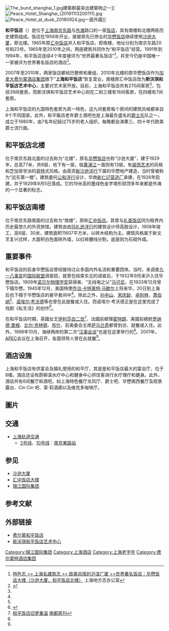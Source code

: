 {{Coord|31|14|19.88|N|121|29|13.79|E|region:CN-31_type:landmark|display=title}}
{{Infobox hotel
| hotel_name =上海和平饭店<br>Fairmont Peace Hotel
| image              = Sasson House The Bund.JPG
| image_width        = 220px
| caption            = 和平饭店北楼（沙逊大厦），今上海和平饭店
| location           = {{CHN}}[[上海|上海]][[黄浦区|黄浦区]][[南京东路_(上海市)|南京东路]]20号
| coordinates        =
| opening_date       = 1956年
| stars              = 5星
| closing_date       =
| developer          = 
| operator           = [[费尔蒙酒店集团|费尔蒙酒店集团]]
| owner              = [[锦江国际集团|锦江国际集团]]
| number_of_restaurants = 6家
| number_of_rooms    = 270間
| number_of_suites   = 39間
| floor_area         = 
| floors             = 
| parking            = 
| website            =[http://www.fairmont.cn/peace-hotel-shanghai/ 上海和平饭店网址]
| footnotes          =
}}

[[File:The_bund_shanghai_1.jpg|thumb]]建築群最突出建築物之一]]
[[File:Peace_Hotel_Shanghai_(20191113200111).jpg|thumb]]
[[File:Peace_Hotel_at_dusk_20180924.jpg|thumb]]一面外牆]]

'''和平饭店'''（'''{{Lang-en|Peace Hotel}}'''）是位于[[上海|上海]][[南京东路_(上海市)|南京东路]]与[[外滩|外滩]]路口的一家[[饭店|饭店]]，其有南楼和北楼两栋历史建筑组成。饭店在1956年开业，接替原先已停业的[[华懋饭店|华懋饭店]]继续使用[[沙逊大厦|沙逊大厦]]，即北楼。1965年原[[汇中饭店|汇中饭店]]并入和平饭店，即南楼，地址分别为南京东路20号和23号。1965年至2010年之间，两座建筑共同作为“和平饭店”经营。1991年到1994年，和平饭店连续4个年度被评为“世界最著名饭店”<ref name="dd">[http://www.shtong.gov.cn/newsite/node2/node71994/node81772/node81774/node81784/userobject1ai108927.html 特色志 >> 上海名建筑志 >> 欧美风情的沪滨广厦 >>世界著名饭店：华懋饭店大楼（沙逊大厦、和平饭店北楼）] {{Wayback|url=http://www.shtong.gov.cn/newsite/node2/node71994/node81772/node81774/node81784/userobject1ai108927.html |date=20190331104544 }} 上海地方志办公室</ref>，并至今仍是中国唯一一家被评为世界著名饭店的酒店<ref name="rt">{{Cite web |url=http://www.fairmont.cn/peace-hotel-shanghai/ |title=上海和平饭店 |accessdate=2013-12-21 |archive-date=2014-01-06 |archive-url=https://web.archive.org/web/20140106011424/http://www.fairmont.cn/peace-hotel-shanghai/ |dead-url=no }}</ref>。

2007年至2010年，两家饭店都经历整修和重组，2010年北楼的原华懋饭店作为[[加拿大|加拿大]][[费尔蒙酒店集团|费尔蒙酒店集团]]旗下“'''上海和平饭店'''”恢复营业，南楼原汇中饭店改为'''斯沃琪和平饭店艺术中心'''，主要对艺术家开放。目前，上海和平饭店共有270间客房<ref name="rt"/>，包括39间套房。而斯沃琪和平饭店艺术中心则在二和三楼有18间客房，在四楼有7间套房。

上海和平饭店的九国特色套房为其一特色，这九间套房每个房间的建筑风格都来自9个不同国家。此外，和平飯店老年爵士酒吧也是上海最负盛名的[[爵士乐|爵士乐]]队之一，成立于1980年，由7名年纪超过75岁的老人组织，每晚都会演奏三、四十年代欧美爵士流行曲。

==和平饭店北楼==
{{main|沙逊大厦}}
位于南京东路北面的过去称为“北楼”，原名[[华懋饭店|华懋饭店]]也称“沙逊大厦”，建于1929年，总高77米，共9层，地下有一层，临[[黄浦江|黄浦江]]一面则有13层，有[[装饰艺术|装饰艺术]]的风格和芝加哥学派的[[哥特|哥特]]式风格。由英资[[新沙逊洋行|新沙逊洋行]]下属的华懋地产建造，当时曾被称为“远东第一楼”。建筑委托[[公和洋行|公和洋行]]设计，华商[[新仁记营造厂|新仁记营造厂]]承建，在1926年启建，并于1929年9月5日落成。它的19米高的墨绿色金字塔形铜顶多年来都是外滩的一个显著的标志。

==和平饭店南楼==
{{main|汇中饭店}}
位于南京东路南面的过去称为“南楼”，原称[[汇中饭店|汇中饭店]]。其曾与[[礼查饭店|礼查饭店]]同为租界内历史最悠久的外资旅馆。建筑由由[[玛礼逊洋行|玛礼逊洋行]]的建筑设计师高脱设计，1908年竣工，高6层、30米，建筑面积11607平方米，以砖木结构为主。建筑风格属于新文艺复兴式样，大面积白色面砖外墙，以红砖腰线分割，底层则为石砌外墙。

==重要事件==
和平饭店的前身华懋饭店曾经接待过众多国内外名流和重要团体。当时，来调查[[九一八事变|九一八事变]]的[[国际联盟|国际联盟]]调查团，就曾在结束东北的调查后，于1932年9月来沪入住华懋饭店。1909年[[诺贝尔物理学奖|诺贝尔物理学奖]]获得者、“无线电之父”[[马可尼|马可尼]]，在1933年12月曾下榻华懋。1945年12月，美国特使[[乔治·卡特莱特·马歇尔|乔治·卡特莱特·马歇尔]]上将来华，20日到上海后也下榻于华懋饭店的豪华套间中<ref name="dd"/>。除此之外，[[孙中山|孙中山]]、[[宋庆龄|宋庆龄]]、[[卓别林|卓别林]]、[[萧伯纳|萧伯纳]]<ref name="dd"/>、[[诺埃尔·考沃德|诺埃尔·考沃德]]等也曾在此就餐或入住。而诺埃尔·考沃德正是在这里完成了戏剧《私生活》的创作<ref>{{Cite web |url=http://www.fairmont.cn/peace-hotel-shanghai/history/ |title=和平饭店历史 |accessdate=2013-12-21 |archive-date=2013-12-24 |archive-url=https://web.archive.org/web/20131224150822/http://www.fairmont.cn/peace-hotel-shanghai/history/ |dead-url=no }}</ref>。

在和平饭店时期，英國女王[[伊莉莎白二世_(英國)|伊利莎白二世]]<ref name="ml">[http://www.nbweekly.com/magazine/cont.aspx?artiID=11995 和平饭店旧梦重温] {{Wayback|url=http://www.nbweekly.com/magazine/cont.aspx?artiID=11995 |date=20131224105320 }} [[南都周刊|南都周刊]]</ref>、法國前總理[[密特朗|密特朗]]、美國前總統[[罗纳德·里根|罗纳德·里根]]、[[比尔·克林顿|比尔·克林顿]]、[[布什|布什]]、前奥委会主席[[萨马兰奇|萨马兰奇]]都曾到访、就餐或入住。此外，1998年10月，海峡两岸的第二次“[[汪辜会谈|汪辜会谈]]”也是在这里举行的<ref name="dd"/>。2001年，[[APEC|APEC]]会议在上海召开，各国领导人曾在此就餐<ref name="dd"/>。

==酒店设施==
上海和平饭店有供宴会及婚礼使用的和平厅，其是是和平饭店最大的宴会厅，位于8楼。酒店还设有蔚柳溪水疗中心和健身中心供住客进行水疗理疗和健身。此外，酒店共有6间餐厅和酒吧，如上海特色餐厅龙凤厅、爵士吧、华懋阁西餐厅及观景露台、Cin Cin 吧、茉·莉酒廊以及维克多咖啡厅。

==圖片==
{{Gallery
|File:Palace Hotel and Sasson House.JPG|左为和平饭店南楼，右为北楼
|File:The Bund at night, 2019-10-17 03.jpg|和平饭店夜景，左为和平饭店南楼，中为北楼
|File:和平饭店北楼·华懋饭店·上海.jpg|和平饭店北楼（沙逊大厦），今上海和平饭店
|File:ShanghaiPeaceHotel.jpg|2002年9月的和平饭店北楼
|File:Protection signs of buildings on the Bund, 2019-10-18 04.jpg|沙逊大厦的全国重点文物保护单位标志
|File:Shanghai Palace Hotel 1.JPG|和平饭店南楼（汇中饭店），今斯沃琪和平饭店艺术中心
|File:Peace Hotel Jazz Band.JPG|和平飯店的爵士乐团
}}

==交通==
*[[上海轨道交通|上海轨道交通]]
**[[上海轨道交通2号线|2号线]]、[[上海轨道交通10号线|10号线]]︰[[南京東路站_(上海)|南京東路站]]

==参见==
*[[沙逊大厦|沙逊大厦]]
*[[汇中饭店大楼|汇中饭店大楼]]
*[[锦江国际集团|锦江国际集团]]

==参考文献==
<div class="references-small">
<references />
</div>

==外部链接==
{{Commonscat|Peace Hotel}}
*[http://www.fairmont.com/peacehotel 费尔蒙和平饭店]{{Wayback|url=http://www.fairmont.com/peacehotel |date=20120618145910 }}
*[http://www.swatch-art-peace-hotel.com/ 斯沃琪和平饭店艺术中心]{{Wayback|url=http://www.swatch-art-peace-hotel.com/ |date=20201130165659 }}

[[Category:锦江国际集团|Category:锦江国际集团]]
[[Category:上海酒店|Category:上海酒店]]
[[Category:上海老字号|Category:上海老字号]]
[[Category:费尔蒙特酒店集团|Category:费尔蒙特酒店集团]]